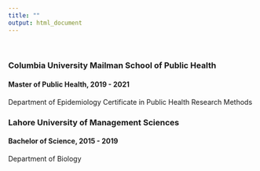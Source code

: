```yaml
---
title: ""
output: html_document
---
```

<br>

### Columbia University Mailman School of Public Health
#### Master of Public Health, 2019 - 2021
Department of Epidemiology 
Certificate in Public Health Research Methods <br>

### Lahore University of Management Sciences
#### Bachelor of Science, 2015 - 2019
Department of Biology
